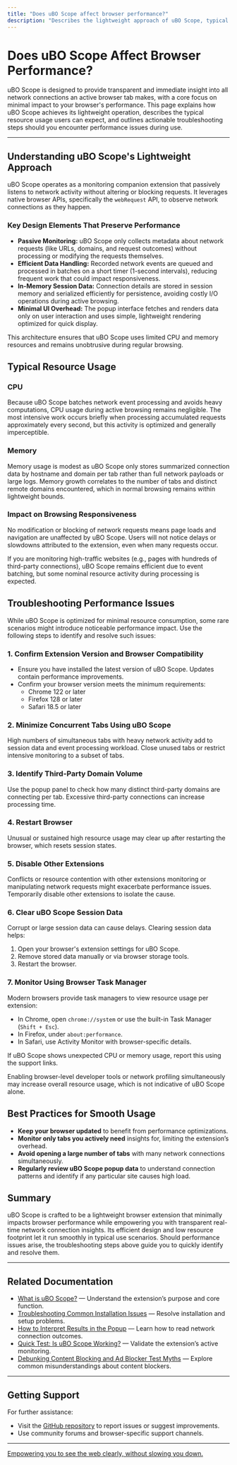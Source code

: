 ```yaml
---
title: "Does uBO Scope affect browser performance?"
description: "Describes the lightweight approach of uBO Scope, typical resource usage, and troubleshooting steps if performance issues arise during use."
---
```


# Does uBO Scope Affect Browser Performance?

uBO Scope is designed to provide transparent and immediate insight into all network connections an active browser tab makes, with a core focus on minimal impact to your browser's performance. This page explains how uBO Scope achieves its lightweight operation, describes the typical resource usage users can expect, and outlines actionable troubleshooting steps should you encounter performance issues during use.

---

## Understanding uBO Scope's Lightweight Approach

uBO Scope operates as a monitoring companion extension that passively listens to network activity without altering or blocking requests. It leverages native browser APIs, specifically the `webRequest` API, to observe network connections as they happen.

### Key Design Elements That Preserve Performance

- **Passive Monitoring:** uBO Scope only collects metadata about network requests (like URLs, domains, and request outcomes) without processing or modifying the requests themselves.
- **Efficient Data Handling:** Recorded network events are queued and processed in batches on a short timer (1-second intervals), reducing frequent work that could impact responsiveness.
- **In-Memory Session Data:** Connection details are stored in session memory and serialized efficiently for persistence, avoiding costly I/O operations during active browsing.
- **Minimal UI Overhead:** The popup interface fetches and renders data only on user interaction and uses simple, lightweight rendering optimized for quick display.

This architecture ensures that uBO Scope uses limited CPU and memory resources and remains unobtrusive during regular browsing.

## Typical Resource Usage

### CPU

Because uBO Scope batches network event processing and avoids heavy computations, CPU usage during active browsing remains negligible. The most intensive work occurs briefly when processing accumulated requests approximately every second, but this activity is optimized and generally imperceptible.

### Memory

Memory usage is modest as uBO Scope only stores summarized connection data by hostname and domain per tab rather than full network payloads or large logs. Memory growth correlates to the number of tabs and distinct remote domains encountered, which in normal browsing remains within lightweight bounds.

### Impact on Browsing Responsiveness

No modification or blocking of network requests means page loads and navigation are unaffected by uBO Scope. Users will not notice delays or slowdowns attributed to the extension, even when many requests occur.

<Tip>
If you are monitoring high-traffic websites (e.g., pages with hundreds of third-party connections), uBO Scope remains efficient due to event batching, but some nominal resource activity during processing is expected.
</Tip>

## Troubleshooting Performance Issues

While uBO Scope is optimized for minimal resource consumption, some rare scenarios might introduce noticeable performance impact. Use the following steps to identify and resolve such issues:

### 1. Confirm Extension Version and Browser Compatibility

- Ensure you have installed the latest version of uBO Scope. Updates contain performance improvements.
- Confirm your browser version meets the minimum requirements:
  - Chrome 122 or later
  - Firefox 128 or later
  - Safari 18.5 or later

### 2. Minimize Concurrent Tabs Using uBO Scope

High numbers of simultaneous tabs with heavy network activity add to session data and event processing workload. Close unused tabs or restrict intensive monitoring to a subset of tabs.

### 3. Identify Third-Party Domain Volume

Use the popup panel to check how many distinct third-party domains are connecting per tab. Excessive third-party connections can increase processing time.

### 4. Restart Browser

Unusual or sustained high resource usage may clear up after restarting the browser, which resets session states.

### 5. Disable Other Extensions

Conflicts or resource contention with other extensions monitoring or manipulating network requests might exacerbate performance issues. Temporarily disable other extensions to isolate the cause.

### 6. Clear uBO Scope Session Data

Corrupt or large session data can cause delays. Clearing session data helps:

1. Open your browser's extension settings for uBO Scope.
2. Remove stored data manually or via browser storage tools.
3. Restart the browser.

### 7. Monitor Using Browser Task Manager

Modern browsers provide task managers to view resource usage per extension:

- In Chrome, open `chrome://system` or use the built-in Task Manager (`Shift + Esc`).
- In Firefox, under `about:performance`.
- In Safari, use Activity Monitor with browser-specific details.

If uBO Scope shows unexpected CPU or memory usage, report this using the support links.

<Tip>
Enabling browser-level developer tools or network profiling simultaneously may increase overall resource usage, which is not indicative of uBO Scope alone.
</Tip>

## Best Practices for Smooth Usage

- **Keep your browser updated** to benefit from performance optimizations.
- **Monitor only tabs you actively need** insights for, limiting the extension’s overhead.
- **Avoid opening a large number of tabs** with many network connections simultaneously.
- **Regularly review uBO Scope popup data** to understand connection patterns and identify if any particular site causes high load.

## Summary

uBO Scope is crafted to be a lightweight browser extension that minimally impacts browser performance while empowering you with transparent real-time network connection insights. Its efficient design and low resource footprint let it run smoothly in typical use scenarios. Should performance issues arise, the troubleshooting steps above guide you to quickly identify and resolve them.

---

## Related Documentation

- [What is uBO Scope?](/overview/introduction-and-value/what-is-ubo-scope) — Understand the extension’s purpose and core function.
- [Troubleshooting Common Installation Issues](/getting-started/troubleshoot-validate/troubleshooting-install) — Resolve installation and setup problems.
- [How to Interpret Results in the Popup](/faq/using-ubo-scope/interpreting-results) — Learn how to read network connection outcomes.
- [Quick Test: Is uBO Scope Working?](/getting-started/troubleshoot-validate/validation-steps) — Validate the extension’s active monitoring.
- [Debunking Content Blocking and Ad Blocker Test Myths](/guides/real-world-usage-analysis/debunking-content-blocking-myths) — Explore common misunderstandings about content blockers.

---

## Getting Support

For further assistance:

- Visit the [GitHub repository](https://github.com/gorhill/uBO-Scope) to report issues or suggest improvements.
- Use community forums and browser-specific support channels.


---

<u>Empowering you to see the web clearly, without slowing you down.</u>